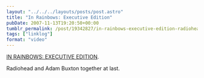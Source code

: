 ```yaml
---
layout: "../../../layouts/posts/post.astro"
title: "In Rainbows: Executive Edition"
pubDate: 2007-11-13T19:20:50+00:00
tumblr_permalink: /post/19342827/in-rainbows-executive-edition-radiohead-and-adam
tags: ["linklog"]
format: "video"
---
```



<YouTube id="https://www.youtube.com/watch?v=A7MkQJuaOrc" />

[IN RAINBOWS: EXECUTIVE EDITION][1].

Radiohead and Adam Buxton together at last.

[1]: https://www.youtube.com/watch?v=A7MkQJuaOrc
